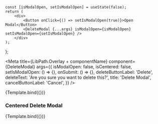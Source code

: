 
    const [isModalOpen, setIsModalOpen] = useState(false);
    return (
        <div>
            <Button onClick={() => setIsModalOpen(true)}>Open Modal</Button>
            <DeleteModal {...args} isModalOpen={isModalOpen} setIsModalOpen={setIsModalOpen} />
        </div>
    );
};


<Meta
    title={LibPath.Overlay + componentName}
    component={DeleteModal}
    args={{
        isModalOpen: false,
        isCentered: false,
        setIsModalOpen: () => {},
        onSubmit: () => {},
        deleteButtonLabel: 'Delete',
        deleteText: 'Are you sure you want to delete this?',
        title: 'Delete Modal',
        cancelButtonLabel: 'Cancel',
    }}
/>

<DocsPageHeader
    componentName={componentName}
    componentDescription="This component is used to create a popup-box which includes a delete button and can contain additional interactive content."
    addImportantNote={false}
    variant="stable"
/>

<Preview withToolbar>
    <Story name="Base">{Template.bind({})}</Story>
</Preview>

<DocsPageBody addStories={true} />

### Centered Delete Modal

<Canvas withToolbar>
    <Story
        name="Centered DeleteModal"
        args={{
            isCentered: true,
        }}
    >
        {Template.bind({})}
    </Story>
</Canvas>
